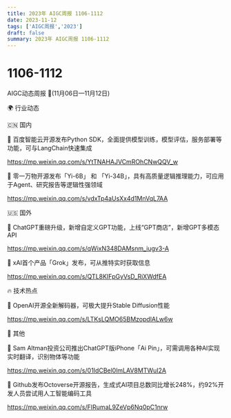 ```yaml
---
title: 2023年 AIGC周报 1106-1112
date: 2023-11-12
tags: ['AIGC周报','2023']
draft: false
summary: 2023年 AIGC周报 1106-1112
---
```

# 1106-1112



AIGC动态周报 🚀(11月06日—11月12日)

🌍 行业动态

🇨🇳 国内

📰 百度智能云开源发布Python SDK，全面提供模型训练，模型评估，服务部署等功能，可与LangChain快速集成

https://mp.weixin.qq.com/s/YtTNAHAJVCmROhCNwQQV_w

📰 零一万物开源发布「Yi-6B」 和 「Yi-34B」，具有高质量逻辑推理能力，可应用于Agent、研究报告等逻辑性强领域

https://mp.weixin.qq.com/s/vdxTp4aUsXx4d1MnVqL7AA

🇺🇸 国外

📰 ChatGPT重磅升级，新增自定义GPT功能，上线“GPT商店”，新增GPT多模态API

https://mp.weixin.qq.com/s/qWixN348DAMsnm_iugv3-A

📰 xAI首个产品「Grok」发布，可从推特实时获取信息

https://mp.weixin.qq.com/s/QTL8KIFpGyVsD_RiXWdfEA

🔥 技术热点

📝 OpenAI开源全新解码器，可极大提升Stable Diffusion性能

https://mp.weixin.qq.com/s/LTKsLQMO65BMzopdlALw6w

🎉 其他

🚀 Sam Altman投资公司推出ChatGPT版iPhone「Ai Pin」，可需调用各种AI实现实时翻译，识别物体等功能

https://mp.weixin.qq.com/s/01IdCBel0lmLAV8MTWuI2A

🚀 Github发布Octoverse开源报告，生成式AI项目总数同比增长248%，约92%开发人员尝试用人工智能编码工具

https://mp.weixin.qq.com/s/FIRumaL9ZeVp6Nq0pC1nrw